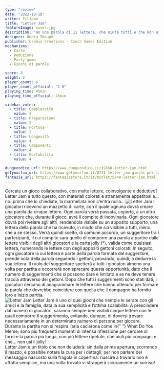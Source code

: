 ```yaml
---
type: "review"
date: "2022-10-18"
writer: Filippo
title: "Letter Jam"
featureImage: cover.jpg
description: "Ho una parola di 11 lettere, che aiuta tutti e che non usa il jolly!"
designer: Ondra Skoupý
publisher: Cranio Creations - Czech Games Edition
mechanisms:
  - Carte
  - Deduzione
  - Party game
  - Giochi di parole

score: 8
weight: 2
player_count: 6
player_count_official: "2-6"
playing_time: 45min
playing_time_official: 45min

sidebar_votes:
  - title: Complessità
    value: 2
  - title: Preparazione
    value: 2
  - title: Fortuna
    value: 2
  - title: Longevità
    value: 4
  - title: Componenti
    value: 4
  - title: Portabilità
    value: 4

dungeondice_url: https://www.dungeondice.it/19860-letter-jam.html
getyourfun_url: https://www.getyourfun.it/0741-letter-jam-giochi-per-famiglia.html
fantasia_url: https://fantasiastore.it/it/Outlet/5748-letter-jam.html
---
```


<Setting>
  Cercate un gioco collaborativo, con molte lettere, coinvolgente e deduttivo?
  Letter Jam è tutto questo, con materiali colorati e stranamente appetitosi
  e... no: prima che lo chiediate, la marmellata non c’entra nulla…
</Setting>

<img src="./game1.jpg" alt="Letter Jam" />

<Rules>
  I giocatori ricevono un mazzetto di carte, con il quale ognuno dovrà creare
  una parola da cinque lettere. Ogni parola verrà passata, coperta, a un altro
  giocatore che, durante il gioco, avrà il compito di indovinarla. Ogni
  giocatore dovrà poi rivelare agli altri, rendendola visibile su un apposito
  supporto, una lettera della parola che ha ricevuto, in modo che sia visibile a
  tutti, meno che a se stesso. Verrà quindi scelto, di comune accordo, un
  suggeritore tra i partecipanti, il cui compito sarà quello di comporre una
  parola a partire dalle lettere visibili degli altri giocatori e la carta jolly
  (*), valida come qualsiasi lettera, numerando le lettere con degli appositi
  gettoni colorati. In seguito, ogni giocatore la cui lettera è parte della
  parola formata dal suggeritore, prende nota della parola seguendo i gettoni,
  provando, quindi, a dedurre la sua lettera. Il ruolo del suggeritore spetterà
  a tutti i giocatori almeno una volta per partita e occorrerà non sprecare
  questa opportunità, dato che il numero di suggerimenti che si possono dare è
  limitato e se ne deve tenere traccia attraverso dei gettoni. Dopo che tutti i
  suggerimenti sono stati dati, i giocatori cercano di anagrammare le lettere
  che hanno ottenuto per formare la parola che dovrebbe coincidere con quella
  che il compagno ha fornito loro a inizio partita.
  <br />
</Rules>

<img src="./game2.jpg" alt="Letter Jam" />

<Feedback>
  Letter Jam è uno di quei giochi che riempie le serate con gli amici e la
  famiglia, data la sua semplicità e l’ottima scalabilità. A prescindere dal
  numero di giocatori, saranno sempre ben visibili cinque lettere con le quali
  comporre il suggerimento, evitando, dunque, di doversi trovare necessariamente
  in un determinato numero di persone per giocare.
  <br />
  Durante la partita non si respira l’aria caciarona come in{" "}
  <Link to="/reviews/what-do-you-meme">What Do You Meme</Link>; sono più
  frequenti momenti di intensa riflessione per cercare di fornire la parola più
  lunga, con più lettere ripetute, che aiuti più compagni e che… non usi il
  jolly!
  <br />
  Letter Jam è un titolo che non deluderà: sin dalla prima apertura, scorrendo
  il mazzo, è possibile notare la cura per i dettagli; per non parlare del
  messaggio nascosto sulla fragola in copertina: riuscire a trovarlo non è
  affatto semplice, ma una volta trovato vi strapperà sicuramente un sorriso!
</Feedback>

<Instagram id="Cj3bgZkDAsV" />
